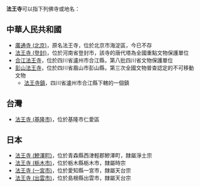 '''法王寺'''可以指下列佛寺或地名：

==中華人民共和國==
* [[廣通寺_(北京)|廣通寺 (北京)]]，原名法王寺，位於北京市海淀區，今已不存
* [[法王寺_(登封)|法王寺 (登封)]]，位於河南省登封市，該寺的唐代塔為全國重點文物保護單位
* [[合江法王寺|合江法王寺]]，位於四川省瀘州市合江縣，第八批四川省文物保護單位
* [[彭山法王寺|彭山法王寺]]，位於四川省眉山市彭山縣，第三次全國文物普查認定的不可移動文物
** [[法王寺鎮|法王寺鎮]]，四川省瀘州市合江縣下轄的一個鎮

==台灣==
* [[法王寺_(基隆市)|法王寺 (基隆市)]]，位於基隆市仁愛區

==日本==
*[[法王寺_(鰺澤町)|法王寺 (鰺澤町)]]，位於青森縣西津輕郡鰺澤町，隸屬淨土宗
*[[法王寺_(栃木市)|法王寺 (栃木市)]]，位於栃木縣栃木市，隸屬時宗
*[[法王寺_(一宮市)|法王寺 (一宮市)]]，位於愛知縣一宮市，隸屬天台宗
*[[法王寺_(出雲市)|法王寺 (出雲市)]]，位於島根縣出雲市，隸屬天台宗

{{disambig|Cat=三字佛寺消歧義}}